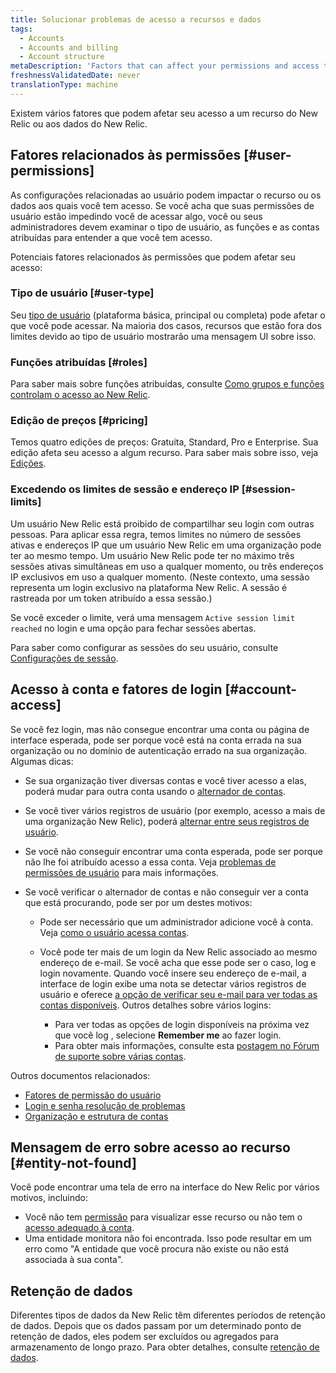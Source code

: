 ```yaml
---
title: Solucionar problemas de acesso a recursos e dados
tags:
  - Accounts
  - Accounts and billing
  - Account structure
metaDescription: 'Factors that can affect your permissions and access to New Relic features, data, and accounts.'
freshnessValidatedDate: never
translationType: machine
---
```


Existem vários fatores que podem afetar seu acesso a um recurso do New Relic ou aos dados do New Relic.

## Fatores relacionados às permissões [#user-permissions]

As configurações relacionadas ao usuário podem impactar o recurso ou os dados aos quais você tem acesso. Se você acha que suas permissões de usuário estão impedindo você de acessar algo, você ou seus administradores devem examinar o tipo de usuário, as funções e as contas atribuídas para entender a que você tem acesso.

Potenciais fatores relacionados às permissões que podem afetar seu acesso:

### Tipo de usuário [#user-type]

Seu [tipo de usuário](/docs/accounts/accounts-billing/new-relic-one-user-management/user-type) (plataforma básica, principal ou completa) pode afetar o que você pode acessar. Na maioria dos casos, recursos que estão fora dos limites devido ao tipo de usuário mostrarão uma mensagem UI sobre isso.

### Funções atribuídas [#roles]

Para saber mais sobre funções atribuídas, consulte [Como grupos e funções controlam o acesso ao New Relic](/docs/accounts/accounts-billing/new-relic-one-user-management/user-management-concepts/#understand-concepts).

### Edição de preços [#pricing]

Temos quatro edições de preços: Gratuita, Standard, Pro e Enterprise. Sua edição afeta seu acesso a algum recurso. Para saber mais sobre isso, veja [Edições](/docs/accounts/accounts-billing/new-relic-one-pricing-billing/new-relic-one-pricing-billing/#editions).

### Excedendo os limites de sessão e endereço IP [#session-limits]

Um usuário New Relic está proibido de compartilhar seu login com outras pessoas. Para aplicar essa regra, temos limites no número de sessões ativas e endereços IP que um usuário New Relic em uma organização pode ter ao mesmo tempo. Um usuário New Relic pode ter no máximo três sessões ativas simultâneas em uso a qualquer momento, ou três endereços IP exclusivos em uso a qualquer momento. (Neste contexto, uma sessão representa um login exclusivo na plataforma New Relic. A sessão é rastreada por um token atribuído a essa sessão.)

Se você exceder o limite, verá uma mensagem `Active session limit reached` no login e uma opção para fechar sessões abertas.

Para saber como configurar as sessões do seu usuário, consulte [Configurações de sessão](/docs/accounts/accounts-billing/new-relic-one-user-management/authentication-domains-saml-sso-scim-more#session-mgmt).

## Acesso à conta e fatores de login [#account-access]

Se você fez login, mas não consegue encontrar uma conta ou página de interface esperada, pode ser porque você está na conta errada na sua organização ou no domínio de autenticação errado na sua organização. Algumas dicas:

* Se sua organização tiver diversas contas e você tiver acesso a elas, poderá mudar para outra conta usando o [alternador de contas](/docs/new-relic-solutions/get-started/glossary/#account-switcher).

* Se você tiver vários registros de usuário (por exemplo, acesso a mais de uma organização New Relic), poderá [alternar entre seus registros de usuário](/docs/accounts/accounts-billing/account-setup/multiple-logins-found).

* Se você não conseguir encontrar uma conta esperada, pode ser porque não lhe foi atribuído acesso a essa conta. Veja [problemas de permissões de usuário](#user-permissions) para mais informações.

* Se você verificar o alternador de contas e não conseguir ver a conta que está procurando, pode ser por um destes motivos:

  * Pode ser necessário que um administrador adicione você à conta. Veja [como o usuário acessa contas](/docs/accounts/accounts-billing/account-structure/new-relic-account-structure/#account-access).

  * Você pode ter mais de um login da New Relic associado ao mesmo endereço de e-mail. Se você acha que esse pode ser o caso, log e login novamente. Quando você insere seu endereço de e-mail, a interface de login exibe uma nota se detectar vários registros de usuário e oferece [a opção de verificar seu e-mail para ver todas as contas disponíveis](/docs/accounts/accounts-billing/account-setup/multiple-logins-found). Outros detalhes sobre vários logins:

    * Para ver todas as opções de login disponíveis na próxima vez que você log , selecione <DNT>**Remember me**</DNT> ao fazer login.
    * Para obter mais informações, consulte esta [postagem no Fórum de suporte sobre várias contas](https://discuss.newrelic.com/t/relic-solution-so-youve-created-a-new-account-and-cant-seem-to-access-your-old-account/113122).

Outros documentos relacionados:

* [Fatores de permissão do usuário](#user-permissions)
* [Login e senha resolução de problemas](/docs/accounts/install-new-relic/account-setup/troubleshoot-password-email-address-login-problems)
* [Organização e estrutura de contas](/docs/accounts/accounts-billing/new-relic-one-pricing-users/account-user-structure)

## Mensagem de erro sobre acesso ao recurso [#entity-not-found]

Você pode encontrar uma tela de erro na interface do New Relic por vários motivos, incluindo:

* Você não tem [permissão](#user-permissions) para visualizar esse recurso ou não tem o [acesso adequado à conta](#account-access).
* Uma entidade monitora não foi encontrada. Isso pode resultar em um erro como &quot;A entidade que você procura não existe ou não está associada à sua conta&quot;.

## Retenção de dados

Diferentes tipos de dados da New Relic têm diferentes períodos de retenção de dados. Depois que os dados passam por um determinado ponto de retenção de dados, eles podem ser excluídos ou agregados para armazenamento de longo prazo. Para obter detalhes, consulte [retenção de dados](/docs/manage-stored-data).
